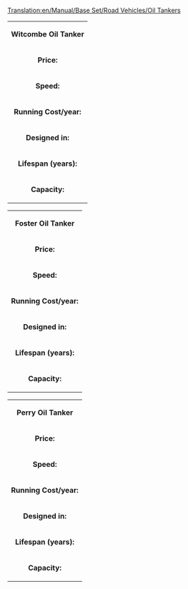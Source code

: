 [[Translation:en/Manual/Base Set/Road Vehicles/Oil Tankers]]
{|
| colspan=2 align=center| '''Witcombe Oil Tanker'''
|-
| '''Price:'''|| £4,510 ($9,020) 
|-
| '''Speed:''' || 30 mph (48 km/h)
|-
| '''Running Cost/year:'''||£421 ($842)
|-
| '''Designed in:'''||1936
|-
| '''Lifespan (years):'''||15
|-
| '''Capacity:'''||21,000 litres of oil
|}

{|
| colspan=2 align=center| '''Foster Oil Tanker'''
|-
| '''Price:'''|| £5,740 ($11,480) 
|-
| '''Speed:''' || 55 mph (88 km/h)
|-
| '''Running Cost/year:'''||£787 ($1,574)
|-
| '''Designed in:'''||1973
|-
| '''Lifespan (years):'''||15
|-
| '''Capacity:'''||25,000 litres of oil
|}

{|
| colspan=2 align=center| '''Perry Oil Tanker'''
|-
| '''Price:'''|| £6,150 ($12,300) 
|-
| '''Speed:''' || 70 mph (112 km/h)
|-
| '''Running Cost/year:'''||£1,125 ($2,250)
|-
| '''Designed in:'''||2005
|-
| '''Lifespan (years):'''||15
|-
| '''Capacity:'''||27,000 litres of oil
|}